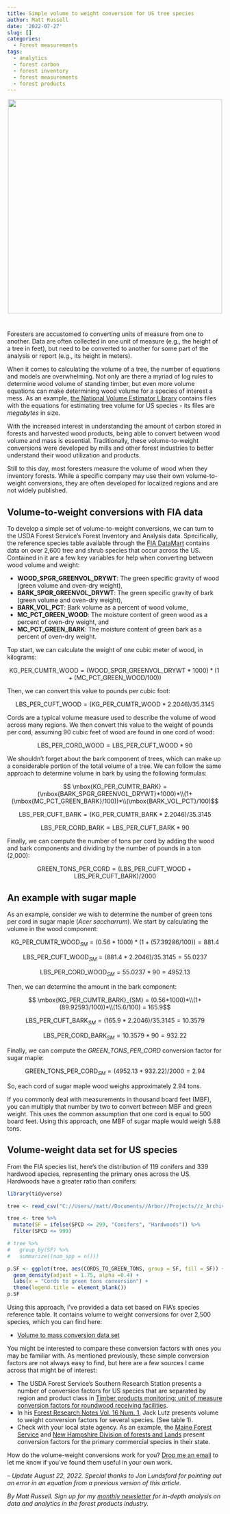 ```yaml
---
title: Simple volume to weight conversion for US tree species
author: Matt Russell
date: '2022-07-27'
slug: []
categories:
  - Forest measurements
tags:
  - analytics
  - forest carbon
  - forest inventory
  - forest measurements
  - forest products
---
```

 
<center>

![](logs pile white pine.jpg){width=500px}

</center>

# 

Foresters are accustomed to converting units of measure from one to another. Data are often collected in one unit of measure (e.g., the height of a tree in feet), but need to be converted to another for some part of the analysis or report (e.g., its height in meters).

When it comes to calculating the volume of a tree, the number of equations and models are overwhelming. Not only are there a myriad of log rules to determine wood volume of standing timber, but even more volume equations can make determining wood volume for a species of interest a mess. As an example, [the National Volume Estimator Library](https://www.fs.fed.us/forestmanagement/products/measurement/volume/nvel/index.php) contains files with the equations for estimating tree volume for US species - its files are *megabytes* in size.

With the increased interest in understanding the amount of carbon stored in forests and harvested wood products, being able to convert between wood volume and mass is essential. Traditionally, these volume-to-weight conversions were developed by mills and other forest industries to better understand their wood utilization and products. 

Still to this day, most foresters measure the volume of wood when they inventory forests. While a specific company may use their own volume-to-weight conversions, they are often developed for localized regions and are not widely published.

## Volume-to-weight conversions with FIA data

To develop a simple set of volume-to-weight conversions, we can turn to the USDA Forest Service's Forest Inventory and Analysis data. Specifically, the reference species table available through the [FIA DataMart](https://apps.fs.usda.gov/fia/datamart/CSV/datamart_csv.html) contains data on over 2,600 tree and shrub species that occur across the US. Contained in it are a few key variables for help when converting between wood volume and weight:

* **WOOD_SPGR_GREENVOL_DRYWT**: The green specific gravity of wood (green volume and oven-dry weight),
* **BARK_SPGR_GREENVOL_DRYWT**: The green specific gravity of bark (green volume and oven-dry weight), 
* **BARK_VOL_PCT**:	Bark volume as a percent of wood volume,
* **MC_PCT_GREEN_WOOD**: The moisture content of green wood as a percent of oven-dry weight, and 
* **MC_PCT_GREEN_BARK**: The moisture content of green bark as a percent of oven-dry weight. 

Top start, we can calculate the weight of one cubic meter of wood, in kilograms:

$$ \mbox{KG_PER_CUMTR_WOOD} = (\mbox{WOOD_SPGR_GREENVOL_DRYWT}*1000)*(1+(\mbox{MC_PCT_GREEN_WOOD}/100))$$

Then, we can convert this value to pounds per cubic foot:

$$ \mbox{LBS_PER_CUFT_WOOD} = (\mbox{KG_PER_CUMTR_WOOD}*2.2046)/35.3145$$

Cords are a typical volume measure used to describe the volume of wood across many regions. We then convert this value to the weight of pounds per cord, assuming 90 cubic feet of wood are found in one cord of wood:

$$ \mbox{LBS_PER_CORD_WOOD} = \mbox{LBS_PER_CUFT_WOOD} * 90$$

We shouldn't forget about the bark component of trees, which can make up a considerable portion of the total volume of a tree. We can follow the same approach to determine volume in bark by using the following formulas:

$$ \mbox{KG_PER_CUMTR_BARK} = (\mbox{BARK_SPGR_GREENVOL_DRYWT}*1000)*\\(1+(\mbox{MC_PCT_GREEN_BARK}/100))*\\(\mbox{BARK_VOL_PCT}/100)$$

$$ \mbox{LBS_PER_CUFT_BARK} = (\mbox{KG_PER_CUMTR_BARK}*2.2046)/35.3145$$

$$ \mbox{LBS_PER_CORD_BARK} = \mbox{LBS_PER_CUFT_BARK} * 90$$

Finally, we can compute the number of tons per cord by adding the wood and bark components and dividing by the number of pounds in a ton (2,000):

$$ \mbox{GREEN_TONS_PER_CORD} = (\mbox{LBS_PER_CUFT_WOOD} + \mbox{LBS_PER_CUFT_BARK})/2000 $$

## An example with sugar maple

As an example, consider we wish to determine the number of green tons per cord in sugar maple (*Acer saccharrum*). We start by calculating the volume in the wood component:

$$ \mbox{KG_PER_CUMTR_WOOD}_{SM} = (0.56*1000)*(1+(57.39286/100)) = 881.4$$

$$ \mbox{LBS_PER_CUFT_WOOD}_{SM} = (881.4*2.2046)/35.3145 = 55.0237$$

$$ \mbox{LBS_PER_CORD_WOOD}_{SM} = 55.0237* 90 = 4952.13$$

Then, we can determine the amount in the bark component:

$$ \mbox{KG_PER_CUMTR_BARK}_{SM} = (0.56*1000)*\\(1+(89.92593/100))*\\(15.6/100) = 165.9$$

$$ \mbox{LBS_PER_CUFT_BARK}_{SM} = (165.9*2.2046)/35.3145 = 10.3579$$

$$ \mbox{LBS_PER_CORD_BARK}_{SM} = 10.3579 * 90 = 932.22$$

Finally, we can compute the *GREEN_TONS_PER_CORD* conversion factor for sugar maple:

$$ \mbox{GREEN_TONS_PER_CORD}_{SM} = (4952.13 + 932.22)/2000 = 2.94$$

So, each cord of sugar maple wood weighs approximately 2.94 tons. 

If you commonly deal with measurements in thousand board feet (MBF), you can multiply that number by two to convert between MBF and green weight. This uses the common assumption that one cord is equal to 500 board feet. Using this approach, one MBF of sugar maple would weigh 5.88 tons.

## Volume-weight data set for US species


From the FIA species list, here's the distribution of 119 conifers and 339 hardwood species, representing the primary ones across the US. Hardwoods have a greater ratio than conifers:

```r
library(tidyverse)
```

```r
tree <- read_csv("C://Users//matt//Documents//Arbor//Projects//z_Archived//VolumeWeight//OnGitHub//volumeweight.csv")

tree <- tree %>% 
  mutate(SF = ifelse(SPCD <= 299, "Conifers", "Hardwoods")) %>% 
  filter(SPCD <= 999)

# tree %>% 
#   group_by(SF) %>% 
#   summarize((num_spp = n()))
```

```r
p.SF <- ggplot(tree, aes(CORDS_TO_GREEN_TONS, group = SF, fill = SF)) +
  geom_density(adjust = 1.75, alpha =0.4) +
  labs(x = "Cords to green tons conversion") +
  theme(legend.title = element_blank())
p.SF
```

Using this approach, I've provided a data set based on FIA's species reference table. It contains volume to weight conversions for over 2,500 species, which you can find here:

* [Volume to mass conversion data set](https://github.com/mbrussell/volume_to_mass)

You might be interested to compare these conversion factors with ones you may be familiar with. As mentioned previously, these simple conversion factors are not always easy to find, but here are a few sources I came across that might be of interest:

* The USDA Forest Service's Southern Research Station presents a number of conversion factors for US species that are separated by region and product class in [Timber products monitoring: unit of measure conversion factors for roundwood receiving facilities]().
* In his [Forest Research Notes Vol. 16 Num. 1](http://www.forestresearchgroup.com/Newsletters/Vol16No1.pdf), Jack Lutz presents volume to weight conversion factors for several species. (See table 1).  
* Check with your local state agency. As an example, the [Maine Forest Service](https://digitalmaine.com/cgi/viewcontent.cgi?article=1274&context=for_docs) and [New Hampshire Division of forests and Lands](https://www.revenue.nh.gov/mun-prop/property/documents/timber-conversion-formulas.pdf) present conversion factors for the primary commercial species in their state.  

How do the volume-weight conversions work for you? [Drop me an email](mailto:matt@arbor-analytics.com) to let me know if you've found them useful in your own work.

--
*Update August 22, 2022. Special thanks to Jon Lundsford for pointing out an error in an equation from a previous version of this article.*

*By Matt Russell. Sign up for my [monthly newsletter](https://mailchi.mp/d96897dc0f46/arbor-analytics) for in-depth analysis on data and analytics in the forest products industry.*
